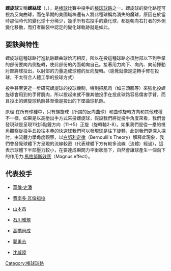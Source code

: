 '''螺旋球'''又稱'''螺絲球'''（{{lang-en|screwball}}，{{lang-ja|スクリュー}}），是[[棒球|棒球]]比賽中投手的[[棒球球路|棒球球路]]之一。螺旋球的變化路徑可視為反向曲球，而在早期的美國職棒還有人將此種球稱為消失的魔球，原因在於當時那個時代的變化球十分稀少，幾乎所有右投手的變化球，都是朝向右打者的外側變化移動，而打者腦袋中認定的變化球軌跡就是如此。

==要訣與特性==
螺旋球這種球路行進軌跡跟曲球恰巧相反，所以在投這種球路必須肘部以下到手掌的部份要向內側旋轉，使此部份的內面朝向自己。接著用力向下、向內、向前揮動肘部將球投出，以肘部的力量造成球體的反向旋轉。（感覺就像是逆轉手臂在投球，不太符合人體工學的投球方式）

投手甚至更近一步研究螺旋球的投球機制，特別把肌肉（如三頭肌等）來強化投螺旋球會用到的手臂肌肉，所以投起來就不像其他投手在投此球路容易傷害手臂，而且投出的螺旋球軌跡甚至像是投出的下墜曲球軌跡。

原理:在所有球種中，只有螺旋球（所謂的反向曲球）和曲球旋轉方向和其他球種不一樣，如果是以高壓出手方式來投螺旋球，假設我們將從投手角度來看，我們會發現球是呈現11往5點鐘方向（11→5）正旋（旋轉軸2-8）。如果我們是從一壘的視角觀察從投手丘投往本壘的快速球我們可以發現球是往下旋轉，此刻我們更深入探討，由流體力學角度觀察，以[[白努利定律|白努利定律]]（Bernoulli's Theory）解釋此現象，我們會發覺球體下方呈現的流線較密（代表球體下方有較多流線（流體）經過），這表示球體下半部壓力較小，在要達成瞬間力平衡狀態下，自然會讓球產生一個向下的作用力:[[馬格努斯效應|馬格努斯效應]]（Magnus effect）。

==代表投手==
*{{flagicon|USA}} [[華倫·史潘|華倫·史潘]]
*{{flagicon|USA}} [[費南多·瓦倫祖拉|費南多·瓦倫祖拉]]
*{{flagicon|JPN}} [[山本昌|山本昌]]
*{{flagicon|JPN}} [[石川雅規|石川雅規]]
*{{flagicon|JPN}} [[高橋尚成|高橋尚成]]
*{{flagicon|ROC}} [[郭勇志|郭勇志]]
*{{flagicon|ROC}} [[沈威陸|沈威陸]]
{{Baseball pitches}}
{{baseball-stub}}

[[Category:棒球球路|Category:棒球球路]]